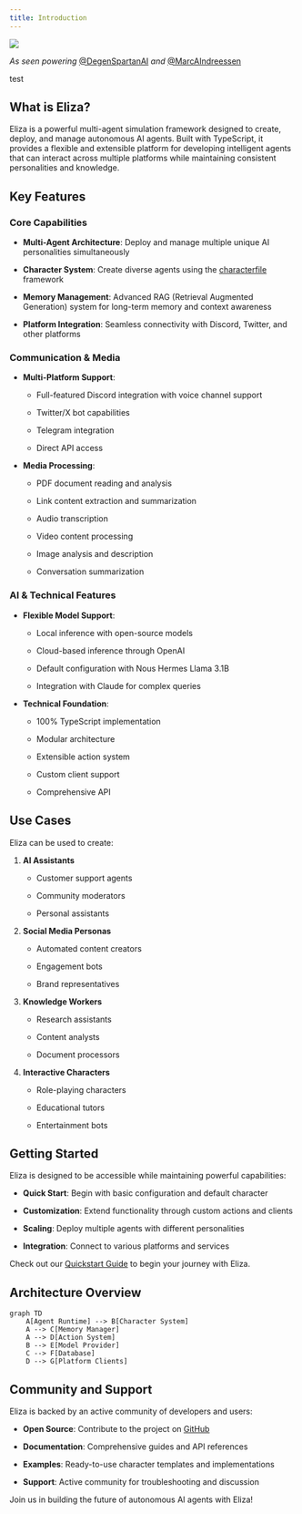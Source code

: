 ```yaml
---
title: Introduction
---
```


![](/images/eliza_banner.jpg)

*As seen powering* [@DegenSpartanAI](https://x.com/degenspartanai) *and* [@MarcAIndreessen](https://x.com/pmairca)

test

## What is Eliza?&#x20;

Eliza is a powerful multi-agent simulation framework designed to create, deploy, and manage autonomous AI agents. Built with TypeScript, it provides a flexible and extensible platform for developing intelligent agents that can interact across multiple platforms while maintaining consistent personalities and knowledge.

## Key Features

### Core Capabilities

* **Multi-Agent Architecture**: Deploy and manage multiple unique AI personalities simultaneously

* **Character System**: Create diverse agents using the [characterfile](https://github.com/lalalune/characterfile/) framework

* **Memory Management**: Advanced RAG (Retrieval Augmented Generation) system for long-term memory and context awareness

* **Platform Integration**: Seamless connectivity with Discord, Twitter, and other platforms

### Communication & Media

* **Multi-Platform Support**:

  * Full-featured Discord integration with voice channel support

  * Twitter/X bot capabilities

  * Telegram integration

  * Direct API access

* **Media Processing**:

  * PDF document reading and analysis

  * Link content extraction and summarization

  * Audio transcription

  * Video content processing

  * Image analysis and description

  * Conversation summarization

### AI & Technical Features

* **Flexible Model Support**:

  * Local inference with open-source models

  * Cloud-based inference through OpenAI

  * Default configuration with Nous Hermes Llama 3.1B

  * Integration with Claude for complex queries

* **Technical Foundation**:

  * 100% TypeScript implementation

  * Modular architecture

  * Extensible action system

  * Custom client support

  * Comprehensive API

## Use Cases

Eliza can be used to create:

1. **AI Assistants**

   * Customer support agents

   * Community moderators

   * Personal assistants

2. **Social Media Personas**

   * Automated content creators

   * Engagement bots

   * Brand representatives

3. **Knowledge Workers**

   * Research assistants

   * Content analysts

   * Document processors

4. **Interactive Characters**

   * Role-playing characters

   * Educational tutors

   * Entertainment bots

## Getting Started

Eliza is designed to be accessible while maintaining powerful capabilities:

* **Quick Start**: Begin with basic configuration and default character

* **Customization**: Extend functionality through custom actions and clients

* **Scaling**: Deploy multiple agents with different personalities

* **Integration**: Connect to various platforms and services

Check out our [Quickstart Guide](./quickstart.md) to begin your journey with Eliza.

## Architecture Overview

```mermaid
graph TD
    A[Agent Runtime] --> B[Character System]
    A --> C[Memory Manager]
    A --> D[Action System]
    B --> E[Model Provider]
    C --> F[Database]
    D --> G[Platform Clients]
```

## Community and Support

Eliza is backed by an active community of developers and users:

* **Open Source**: Contribute to the project on [GitHub](https://github.com/elizaos/eliza)

* **Documentation**: Comprehensive guides and API references

* **Examples**: Ready-to-use character templates and implementations

* **Support**: Active community for troubleshooting and discussion

Join us in building the future of autonomous AI agents with Eliza!